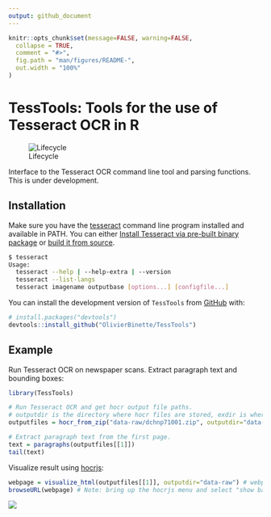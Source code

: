 ```yaml
---
output: github_document
---
```


<!-- README.md is generated from README.Rmd. Please edit that file -->

```r
knitr::opts_chunk$set(message=FALSE, warning=FALSE,
  collapse = TRUE,
  comment = "#>",
  fig.path = "man/figures/README-",
  out.width = "100%"
)
```

# TessTools: Tools for the use of Tesseract OCR in R

![Lifecycle](https://img.shields.io/badge/lifecycle-experimental-orange.svg)

Interface to the Tesseract OCR command line tool and parsing functions. This is under development.


## Installation

Make sure you have the [tesseract](https://github.com/tesseract-ocr/tesseract) command line program installed and available in PATH. You can either [Install Tesseract via pre-built binary package](https://tesseract-ocr.github.io/tessdoc/Home.html)
or [build it from source](https://tesseract-ocr.github.io/tessdoc/Compiling.html).

```bash
$ tesseract
Usage:
  tesseract --help | --help-extra | --version
  tesseract --list-langs
  tesseract imagename outputbase [options...] [configfile...]
```

You can install the development version of `TessTools` from [GitHub](https://github.com/) with:

``` r
# install.packages("devtools")
devtools::install_github("OlivierBinette/TessTools")
```
## Example

Run Tesseract OCR on newspaper scans. Extract paragraph text and bounding boxes:

```r
library(TessTools)

# Run Tesseract OCR and get hocr output file paths.
# outputdir is the directory where hocr files are stored, exdir is where images are extracted to.
outputfiles = hocr_from_zip("data-raw/dchnp71001.zip", outputdir="data-raw", exdir="data-raw")

# Extract paragraph text from the first page.
text = paragraphs(outputfiles[[1]])
tail(text)
```

Visualize result using [hocrjs](https://github.com/kba/hocrjs):

```r
webpage = visualize_html(outputfiles[[1]], outputdir="data-raw") # webpage is at data-raw/dchnp71001-html
browseURL(webpage) # Note: bring up the hocrjs menu and select "show background image"
```

![](hocrjs.png)

